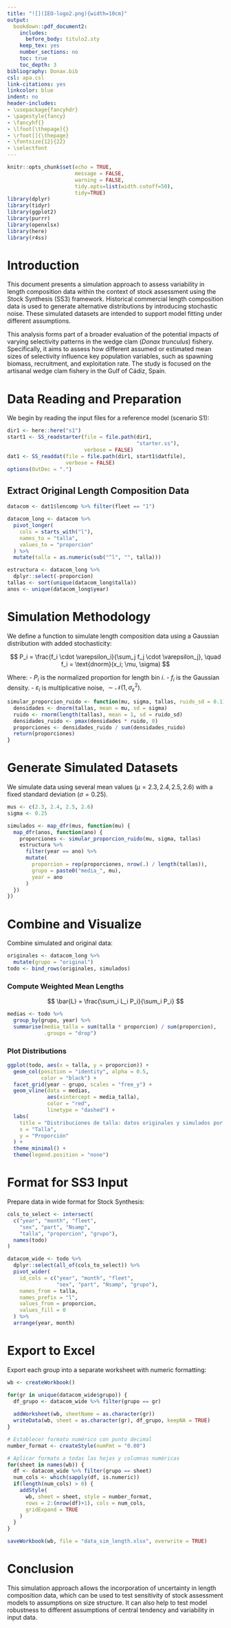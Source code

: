 ```yaml
---
title: "![](IEO-logo2.png){width=10cm}"
output:
  bookdown::pdf_document2:
    includes:
      before_body: titulo2.sty
    keep_tex: yes
    number_sections: no
    toc: true
    toc_depth: 3
bibliography: Donax.bib
csl: apa.csl
link-citations: yes
linkcolor: blue
indent: no
header-includes:
- \usepackage{fancyhdr}
- \pagestyle{fancy}
- \fancyhf{}
- \lfoot[\thepage]{}
- \rfoot[]{\thepage}
- \fontsize{12}{22}
- \selectfont
---
```


\pagebreak

```r
knitr::opts_chunk$set(echo = TRUE, 
                      message = FALSE, 
                      warning = FALSE,
                      tidy.opts=list(width.cutoff=50), 
                      tidy=TRUE)
library(dplyr)
library(tidyr)
library(ggplot2)
library(purrr)
library(openxlsx)
library(here)
library(r4ss)
```

# Introduction

This document presents a simulation approach to assess variability in length composition data within the context of stock assessment using the Stock Synthesis (SS3) framework. Historical commercial length composition data is used to generate alternative distributions by introducing stochastic noise. These simulated datasets are intended to support model fitting under different assumptions.

This analysis forms part of a broader evaluation of the potential impacts of varying selectivity patterns in the wedge clam (*Donax trunculus*) fishery. Specifically, it aims to assess how different assumed or estimated mean sizes of selectivity influence key population variables, such as spawning biomass, recruitment, and exploitation rate. The study is focused on the artisanal wedge clam fishery in the Gulf of Cádiz, Spain.



# Data Reading and Preparation

We begin by reading the input files for a reference model (scenario S1):

```r
dir1 <- here::here("s1")
start1 <- SS_readstarter(file = file.path(dir1,
                                          "starter.ss"),
                         verbose = FALSE)
dat1 <- SS_readdat(file = file.path(dir1, start1$datfile),
                   verbose = FALSE)
options(OutDec = ".")
```

## Extract Original Length Composition Data

```r
datacom <- dat1$lencomp %>% filter(fleet == "1")

datacom_long <- datacom %>%
  pivot_longer(
    cols = starts_with("l"),
    names_to = "talla",
    values_to = "proporcion"
  ) %>%
  mutate(talla = as.numeric(sub("^l", "", talla)))

estructura <- datacom_long %>% 
  dplyr::select(-proporcion)
tallas <- sort(unique(datacom_long$talla))
anos <- unique(datacom_long$year)
```

# Simulation Methodology

We define a function to simulate length composition data using a Gaussian distribution with added stochasticity:

$$
P_i = \frac{f_i \cdot \varepsilon_i}{\sum_j f_j \cdot \varepsilon_j}, \quad f_i = \text{dnorm}(x_i; \mu, \sigma)
$$

Where:
- $P_i$ is the normalized proportion for length bin $i$.
- $f_i$ is the Gaussian density.
- $\varepsilon_i$ is multiplicative noise, $\sim \mathcal{N}(1, \sigma^2_\varepsilon)$.

```r
simular_proporcion_ruido <- function(mu, sigma, tallas, ruido_sd = 0.1) {
  densidades <- dnorm(tallas, mean = mu, sd = sigma)
  ruido <- rnorm(length(tallas), mean = 1, sd = ruido_sd)
  densidades_ruido <- pmax(densidades * ruido, 0)
  proporciones <- densidades_ruido / sum(densidades_ruido)
  return(proporciones)
}
```

# Generate Simulated Datasets

We simulate data using several mean values ($\mu = 2.3, 2.4, 2.5, 2.6$) with a fixed standard deviation ($\sigma = 0.25$).

```r
mus <- c(2.3, 2.4, 2.5, 2.6)
sigma <- 0.25

simulados <- map_dfr(mus, function(mu) {
  map_dfr(anos, function(ano) {
    proporciones <- simular_proporcion_ruido(mu, sigma, tallas)
    estructura %>%
      filter(year == ano) %>%
      mutate(
        proporcion = rep(proporciones, nrow(.) / length(tallas)),
        grupo = paste0("media_", mu),
        year = ano
      )
  })
})
```

# Combine and Visualize

Combine simulated and original data:

```r
originales <- datacom_long %>%
  mutate(grupo = "original")
todo <- bind_rows(originales, simulados)
```

### Compute Weighted Mean Lengths

$$
\bar{L} = \frac{\sum_i L_i P_i}{\sum_i P_i}
$$

```r
medias <- todo %>%
  group_by(grupo, year) %>%
  summarise(media_talla = sum(talla * proporcion) / sum(proporcion),
            .groups = "drop")
```

### Plot Distributions

```r
ggplot(todo, aes(x = talla, y = proporcion)) +
  geom_col(position = "identity", alpha = 0.5, 
           color = "black") +
  facet_grid(year ~ grupo, scales = "free_y") +
  geom_vline(data = medias, 
             aes(xintercept = media_talla),
             color = "red", 
             linetype = "dashed") +
  labs(
    title = "Distribuciones de talla: datos originales y simulados por año y grupo",
    x = "Talla",
    y = "Proporción"
  ) +
  theme_minimal() +
  theme(legend.position = "none")
```

# Format for SS3 Input

Prepare data in wide format for Stock Synthesis:

```r
cols_to_select <- intersect(
  c("year", "month", "fleet",
    "sex", "part", "Nsamp", 
    "talla", "proporcion", "grupo"),
  names(todo)
)

datacom_wide <- todo %>%
  dplyr::select(all_of(cols_to_select)) %>%
  pivot_wider(
    id_cols = c("year", "month", "fleet", 
                "sex", "part", "Nsamp", "grupo"),
    names_from = talla,
    names_prefix = "l",
    values_from = proporcion,
    values_fill = 0
  ) %>%
  arrange(year, month)
```

# Export to Excel

Export each group into a separate worksheet with numeric formatting:

```r
wb <- createWorkbook()

for(gr in unique(datacom_wide$grupo)) {
  df_grupo <- datacom_wide %>% filter(grupo == gr)
  
  addWorksheet(wb, sheetName = as.character(gr))
  writeData(wb, sheet = as.character(gr), df_grupo, keepNA = TRUE)
}

# Establecer formato numérico con punto decimal
number_format <- createStyle(numFmt = "0.00")

# Aplicar formato a todas las hojas y columnas numéricas
for(sheet in names(wb)) {
  df <- datacom_wide %>% filter(grupo == sheet)
  num_cols <- which(sapply(df, is.numeric))
  if(length(num_cols) > 0) {
    addStyle(
      wb, sheet = sheet, style = number_format,
      rows = 2:(nrow(df)+1), cols = num_cols,
      gridExpand = TRUE
    )
  }
}

saveWorkbook(wb, file = "data_sim_length.xlsx", overwrite = TRUE)
```



# Conclusion

This simulation approach allows the incorporation of uncertainty in length composition data, which can be used to test sensitivity of stock assessment models to assumptions on size structure. It can also help to test model robustness to different assumptions of central tendency and variability in input data.


